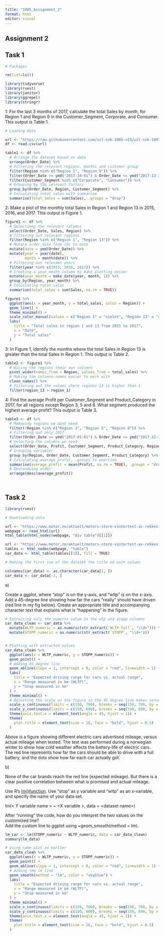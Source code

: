 ```yaml
---
title: "1005_Assignment_2"
format: html
editor: visual
---
```


## Assignment 2

## Task 1

```r
# Packages

rm(list=ls())

library(tidyverse)
library(rvest)
library(janitor)
library(ggrepel)
library(stringr)

```

1: For the last 3 months of 2017, calculate the total Sales by month, for Region 1 and Region 9 in the Customer_Segment, Corporate, and Consumer. This output is Table 1.

```r
# Loading data

url <- "https://raw.githubusercontent.com/uit-sok-1005-v23/uit-sok-1005-v23.github.io/main/storedata.csv"
df <- read.csv(url)


```

```r

table1 <- df %>% 
  # Arrange the dataset based on date
  arrange(Order_Date) %>% 
  # Filtering the relevant regions, months and customer group
  filter(Region %in% c("Region 1", "Region 9")) %>% 
  filter(Order_Date >= ymd("2017-10-01") & Order_Date <= ymd("2017-12-31")) %>% 
  filter(Customer_Segment %in% c("Corporate", "Consumer")) %>% 
  # Grouping by the relevant factors
  group_by(Order_Date, Region, Customer_Segment) %>%
  # Calculating total sales with summarise
  summarise(Total_Sales = sum(Sales), .groups = "drop")


```

2: Make a plot of the monthly total Sales in Region 1 and Region 13 in 2015, 2016, and 2017. This output is Figure 1.

```r

figure1 <- df %>% 
  # Selectimng the relevant columns
  select(Order_Date, Sales, Region) %>% 
  # filtering out relevant regions
  filter(Region %in% c("Region 1", "Region 13")) %>% 
  # Mutate order_date from chr to date
  mutate(date = ymd(Order_Date)) %>% 
  mutate(year = year(date),
         month = month(date)) %>% 
  # Filtering out relevamt years
  filter(year %in% c(2015, 2016, 2017)) %>% 
  # Creating a year_month column to make plotting easier
  mutate(year_month = make_date(year, month, 1)) %>% 
  group_by(Region, year_month) %>% 
  # Calculating total sales
  summarise(total_sales = sum(Sales, na.rm = TRUE))

figure1 %>% 
  ggplot(aes(x = year_month, y = total_sales, color = Region)) + 
  geom_line() +
  theme_minimal() +
  scale_color_manual(values = c("Region 1" = "violet", "Region 13" = "orange")) +
  labs(
    title = "Total sales in region 1 and 13 from 2015 to 2017",
    x = "Date",
    y = "Total sales"
  )


```

3: In Figure 1, identify the months where the total Sales in Region 13 is greater than the total Sales in Region 1. This output is Table 2.

```r

table2 <- figure1 %>% 
  # Giving the regions their own columns
  pivot_wider(names_from = Region, values_from = total_sales) %>% 
  # Making the columnn-names easier to work with
  clean_names() %>% 
  # Filtering out the values where regions 13 is higher than 1
  filter(region_13 > region_1)


```

4: Find the average Profit per Customer_Segment and Product_Category in 2017, for all regions except Region 3, 5 and 8. What segment produced the highest average profit? This output is Table 3.

```r

table3 <- df %>% 
  # Removing regions we dont need
  filter(!Region %in% c("Region 3", "Region 5", "Region 8")) %>% 
  # Filtering out only 2017
  filter(Order_Date >= ymd("2017-01-01") & Order_Date <= ymd("2017-12-31")) %>% 
  # Selecting the columns we need
  select(Order_Date, Profit, Customer_Segment, Product_Category, Region) %>% 
  # Grouping variabler
  group_by(Region, Order_Date, Customer_Segment, Product_Category) %>% 
  # Calculating average profit, .groups to override
  summarise(average_profit = mean(Profit, na.rm = TRUE), .groups = "drop") %>% 
  # Descenduing order
  arrange(desc(average_profit))

  

```

## Task 2

```r

library(rvest)

# Downloading data

url <- "https://www.motor.no/aktuelt/motors-store-vintertest-av-rekkevidde-pa-elbiler/217132"
webpage <- read_html(url)
html_table(html_nodes(webpage, "div table")[[1]])

```

```r

url <- "https://www.motor.no/aktuelt/motors-store-vintertest-av-rekkevidde-pa-elbiler/217132"
tables <- html_nodes(webpage, "table")
car_data <- html_table(tables[[1]], fill = TRUE)

```

```r
# Making the first row of the dataset the title od each column

colnames(car_data) <- as.character(car_data[1, ]) 
car_data <- car_data[-1, ]
```

a\)

Create a ggplot, where “stop” is on the y-axis, and “wltp” is on the x-axis. Add a 45-degree line showing how far the cars “really” should have driven (red line in my fig below). Create an appropriate title and accompanying character text that explains what is “happening” in the figure.

```r

# Extracting only the numeric value in the wlp and stopp columns
car_data_clean <- car_data %>%
  mutate(WLTP_numeric = as.numeric(str_extract(`WLTP-tall`, "\\d+"))) %>% 
  mutate(STOPP_numeric = as.numeric(str_extract(`STOPP`, "\\d+")))


# Plotting with extracted values
car_data_clean %>%
  ggplot(aes(x = WLTP_numeric, y = STOPP_numeric)) +  
  geom_point() +
  # Adding 45 degree line
  geom_abline(slope = 1, intercept = 0, color = "red", linewidth = 1) + 
  labs(
    title = "Expected driving range for cars vs. actual range",
    x = "Range measured in km (WLTP)",
    y = "Stop measured in km"
  ) +
  theme_minimal() +
  # Adjusting the scale on the figure so the 45 degree line makes sense
  scale_x_continuous(limits = c(150, 700), breaks = seq(150, 700, by = 25), expand = c(0, 0)) + 
  scale_y_continuous(limits = c(150, 600), breaks = seq(150, 600, by = 25), expand = c(0, 0)) +
  theme(axis.text.x = element_text(angle = 45, hjust = 1)) +
  theme(
    plot.title = element_text(size = 16, face = "bold", hjust = 0.5)
  )

```

Above is a figure showing different electric cars advertised mileage, versus actual mileage when tested. The test was performed during a norwegian winter to show how cold weather affects the battery-life of electric cars. The red line represents how far the cars should be able to drive with a full battery, and the dots show how far each car actually got.

b\)

None of the car brands reach the red line (expected mileage). But there is a clear positive correlation between what is promised and actual mileage. 

Use R’s [lm()function](https://www.rdocumentation.org/packages/stats/versions/3.6.2/topics/lm). Use “stop” as y variable and “wltp” as an x-variable, and specify the name of your data set. 

lm(\< Y variable name \> \~ \<X variable \>, data = \<dataset name\>)

After “running” the code, how do you interpret the two values on the customized line?\
Add the custom line to ggplot using +geom_smooth(method = lm).

```r

lm_car <- lm(STOPP_numeric ~ WLTP_numeric, data = car_data_clean)
summary(lm_data)

# Using same plot as earlier
car_data_clean %>%
  ggplot(aes(x = WLTP_numeric, y = STOPP_numeric)) +  
  geom_point() +
  geom_abline(slope = 1, intercept = 0, color = "red", linewidth = 1) + 
  # Adding the lm line
  geom_smooth(method = "lm", color = "skyblue") +
  labs(
    title = "Expected driving range for cars vs. actual range",
    x = "Range measured in km (WLTP)",
    y = "Stop measured in km"
  ) +
  theme_minimal() +
  scale_x_continuous(limits = c(150, 700), breaks = seq(150, 700, by = 25), expand = c(0, 0)) + 
  scale_y_continuous(limits = c(150, 600), breaks = seq(150, 600, by = 25), expand = c(0, 0)) +
  theme(axis.text.x = element_text(angle = 45, hjust = 1)) +
  theme(
    plot.title = element_text(size = 16, face = "bold", hjust = 0.5)
  )



```
